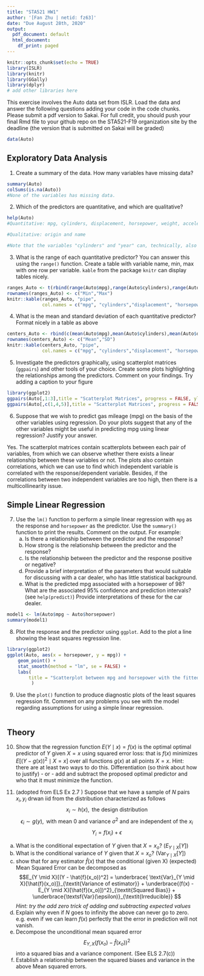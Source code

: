 ```yaml
---
title: "STA521 HW1"
author: '[Fan Zhu | netid: fz63]'
date: "Due August 28th, 2020"
output:
  pdf_document: default
  html_document:
    df_print: paged
---
```


```r
knitr::opts_chunk$set(echo = TRUE)
library(ISLR)
library(knitr)
library(GGally)
library(dplyr)
# add other libraries here
```

This exercise involves the Auto data set from ISLR.  Load the data and answer the following questions adding your code in the code chunks. Please submit a pdf version to Sakai.  For full credit, you should push your final Rmd file to your github repo on the STA521-F19 organization site by the deadline  (the version that is submitted on Sakai will be graded)

```r
data(Auto)
```

## Exploratory Data Analysis
1. Create a summary of the data.  How many variables have missing data?

```r
summary(Auto)
colSums(is.na(Auto))
#None of the variables has missing data.
```


2.  Which of the predictors are quantitative, and which are qualitative?
```r
help(Auto)
#Quantitative: mpg, cylinders, displacement, horsepower, weight, acceleration and year.

#Qualitative: origin and name

#Note that the variables "cylinders" and "year" can, technically, also be treated as qualitative variable but I take them as quantitative variables here.
```

3. What is the range of each quantitative predictor? You can answer this using the `range()` function.   Create a table with variable name, min, max with one row per variable.   `kable` from the package `knitr` can display tables nicely.

```r
ranges_Auto <- t(rbind(range(Auto$mpg),range(Auto$cylinders),range(Auto$displacement),range(Auto$horsepower),range(Auto$weight),range(Auto$acceleration), range(Auto$year)))
rownames(ranges_Auto) <- c("Min","Max")
knitr::kable(ranges_Auto, "pipe", 
             col.names = c("mpg", "cylinders","displacement", "horsepower", "weight", "acceleration","year"))
```

4. What is the mean and standard deviation of each quantitative predictor? Format nicely in a table as above

```r
centers_Auto <- rbind(c(mean(Auto$mpg),mean(Auto$cylinders),mean(Auto$displacement),mean(Auto$horsepower),mean(Auto$weight),mean(Auto$acceleration), mean(Auto$year)),c(sd(Auto$mpg),sd(Auto$cylinders),sd(Auto$displacement),sd(Auto$horsepower),sd(Auto$weight),sd(Auto$acceleration), sd(Auto$year)))
rownames(centers_Auto) <- c("Mean","SD")
knitr::kable(centers_Auto, "pipe", 
             col.names = c("mpg", "cylinders","displacement", "horsepower", "weight", "acceleration","year"))
```


5. Investigate the predictors graphically, using scatterplot matrices  (`ggpairs`) and other tools of your choice. Create some plots highlighting the relationships among the predictors. Comment on your findings. Try adding a caption to your figure
```r
library(ggplot2)
ggpairs(Auto[,1:3],title = "Scatterplot Matrices", progress = FALSE, ylab = NULL)
ggpairs(Auto[,c(1,4,5)],title = "Scatterplot Matrices", progress = FALSE, ylab = NULL)
```

6. Suppose that we wish to predict gas mileage (mpg) on the basis of the other variables using regression. Do your plots suggest that any of the other variables might be useful in predicting mpg using linear regression? Justify your answer.

Yes. The scatterplot matrices contain scatterplots between each pair of variables, from which we can observe whether there exists a linear relationship between these variables or not. The plots also contain correlations, which we can use to find which independent variable is correlated with the response/dependent variable. Besides, if the correlations between two independent variables are too high, then there is a multicollinearity issue. 


## Simple Linear Regression

7.  Use the `lm()` function to perform a simple linear 
regression with `mpg` as the response and `horsepower` as the
predictor. Use the `summary()` function to print the results.
Comment on the output.
For example:
    (a) Is there a relationship between the predictor and the response?
    (b) How strong is the relationship between the predictor and
the response?
    (c) Is the relationship between the predictor and the response
positive or negative?
    (d)  Provide a brief interpretation of the parameters that would suitable for discussing with a car dealer, who has little statistical background.
    (e) What is the predicted mpg associated with a horsepower of
98? What are the associated 95% confidence and prediction
intervals?   (see `help(predict)`) Provide interpretations of these for the car dealer.

```r
model1 <- lm(Auto$mpg ~ Auto$horsepower)
summary(model1)
```


8. Plot the response and the predictor using `ggplot`.  Add to the plot a line showing the least squares regression line. 
```r
library(ggplot2)
ggplot(Auto, aes(x = horsepower, y = mpg)) +
    geom_point() +
    stat_smooth(method = "lm", se = FALSE) +
    labs(
        title = "Scatterplot between mpg and horsepower with the fitted value"
         )

```

9. Use the `plot()` function to produce diagnostic plots of the least squares regression fit. Comment on any problems you see with the model regarding assumptions for using a simple linear regression.  

```r

```

## Theory



10. Show that the  regression function $E(Y \mid x) = f(x)$ is the optimal 
optimal predictor of $Y$ given $X = x$ using squared error loss:  that is $f(x)$
minimizes $E[(Y - g(x))^2 \mid X =x]$ over all functions $g(x)$ at all points $X=x$.   Hint:  there are at least two ways to do this.   Differentiation (so think about how to justify) - or - add and subtract the proposed optimal predictor and who that it must minimize the function.




11. (adopted from ELS Ex 2.7 ) Suppose that we have a sample of $N$ pairs $x_i, y_i$ drwan iid from the distribution characterized as follows 
$$ x_i \sim h(x), \text{ the design distribution}$$
$$ \epsilon_i \sim g(y), \text{ with mean 0 and variance } \sigma^2 \text{ and are independent of the } x_i $$
$$Y_i = f(x_i) + \epsilon$$
  (a) What is the conditional expectation of $Y$ given that $X = x_o$?  ($E_{Y \mid X}[Y]$)
  (b) What is the conditional variance of $Y$ given that $X = x_o$? ($\text{Var}_{Y \mid X}[Y]$)
  (c) show  that for any estimator $\hat{f}(x)$ that the conditional (given X) (expected)  Mean Squared Error can be decomposed as 
$$E_{Y \mid X}[(Y - \hat{f}(x_o))^2] = \underbrace{ \text{Var}_{Y \mid X}[\hat{f}(x_o)]}_{\textit{Variance of estimator}} +
\underbrace{(f(x) - E_{Y \mid X}[\hat{f}(x_o)])^2}_{\textit{Squared Bias}} + \underbrace{\textsf{Var}(\epsilon)}_{\textit{Irreducible}}
$$
 _Hint:  try the add zero trick of adding and subtracting expected values_
  (d) Explain why even if $N$ goes to infinity the above can never go to zero.
e.g. even if we can learn $f(x)$ perfectly that the error in prediction will not vanish.   
  (e) Decompose the unconditional mean squared error
$$E_{Y, X}(f(x_o) - \hat{f}(x_o))^2$$
into a squared bias and a variance component. (See ELS 2.7(c))
  (f) Establish a relationship between the squared biases and variance in the above Mean squared errors.
